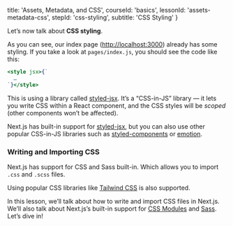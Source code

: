 
  title: 'Assets, Metadata, and CSS',
  courseId: 'basics',
  lessonId: 'assets-metadata-css',
  stepId: 'css-styling',
  subtitle: 'CSS Styling'
}

Let’s now talk about **CSS styling**.

As you can see, our index page ([http://localhost:3000](http://localhost:3000)) already has some styling. If you take a look at `pages/index.js`, you should see the code like this:

```jsx
<style jsx>{`
  …
`}</style>
```

This is using a library called [styled-jsx](https://github.com/zeit/styled-jsx). It’s a “CSS-in-JS” library — it lets you write CSS within a React component, and the CSS styles will be _scoped_ (other components won’t be affected).

Next.js has built-in support for [styled-jsx](https://github.com/zeit/styled-jsx), but you can also use other popular CSS-in-JS libraries such as [styled-components](https://github.com/zeit/next.js/tree/canary/examples/with-styled-components) or [emotion](https://github.com/zeit/next.js/tree/canary/examples/with-emotion).

### Writing and Importing CSS

Next.js has support for CSS and Sass built-in. Which allows you to import `.css` and `.scss` files.

Using popular CSS libraries like [Tailwind CSS](https://github.com/zeit/next.js/tree/canary/examples/with-tailwindcss) is also supported.

In this lesson, we’ll talk about how to write and import CSS files in Next.js. We’ll also talk about Next.js’s built-in support for [CSS Modules](https://github.com/css-modules/css-modules) and [Sass](https://sass-lang.com/). Let’s dive in!


